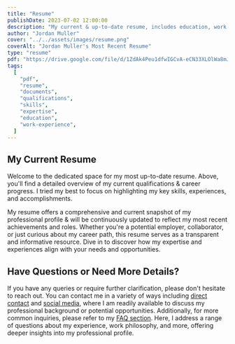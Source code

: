```yaml
---
title: "Resume"
publishDate: 2023-07-02 12:00:00
description: "My current & up-to-date resume, includes education, work experience, skills, & projects."
author: "Jordan Muller"
cover: "../../assets/images/resume.png"
coverAlt: "Jordan Muller's Most Recent Resume"
type: "resume"
pdf: "https://drive.google.com/file/d/1ZdAk4Peu1dfwIGCvA-eCN33XLOlWa8mJ/view?usp=sharing"
tags:
  [
    "pdf",
    "resume",
    "documents",
    "qualifications",
    "skills",
    "expertise",
    "education",
    "work-experience",
  ]
---
```


## My Current Resume

Welcome to the dedicated space for my most up-to-date resume. Above, you'll find a detailed overview of my current qualifications & career progress. I tried my best to focus on highlighting my key skills, experiences, and accomplishments.

My resume offers a comprehensive and current snapshot of my professional profile & will be continuously updated to reflect my most recent achievements and roles. Whether you're a potential employer, collaborator, or just curious about my career path, this resume serves as a transparent and informative resource. Dive in to discover how my expertise and experiences align with your needs and opportunities.

## Have Questions or Need More Details?

If you have any queries or require further clarification, please don't hesitate to reach out. You can contact me in a variety of ways including [direct contact](/contact) and [social media](/social), where I am readily available to discuss my professional background or potential opportunities. Additionally, for more common inquiries, please refer to my [FAQ section](/about/#faqs). Here, I address a range of questions about my experience, work philosophy, and more, offering deeper insights into my professional profile.
